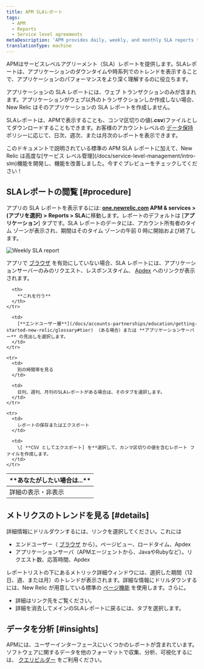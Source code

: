 ```yaml
---
title: APM SLAレポート
tags:
  - APM
  - Reports
  - Service level agreements
metaDescription: 'APM provides daily, weekly, and monthly SLA reports to view or download from the user interface.'
translationType: machine
---
```



APMはサービスレベルアグリーメント（SLA）レポートを提供します。SLAレポートは、アプリケーションのダウンタイムや時系列でのトレンドを表示することで、アプリケーションのパフォーマンスをより深く理解するのに役立ちます。

アプリケーションの SLA レポートには、ウェブ トランザクションのみが含まれます。アプリケーションがウェブ以外のトランザクションしか作成しない場合、New Relic はそのアプリケーションの SLA レポートを作成しません。

SLAレポートは、APMで表示することも、コンマ区切りの値(**.csv**)ファイルとしてダウンロードすることもできます。お客様のアカウントレベルの [データ保持](/docs/subscriptions/data-retention) ポリシーに応じて、日次、週次、または月次のレポートを表示できます。

<Callout variant="important">
  このドキュメントで説明されている標準の APM SLA レポートに加えて、New Relic は高度な[サービス レベル管理](/docs/service-level-management/intro-slm)機能を開発し、機能を改善しました。今すぐプレビューをチェックしてください！
</Callout>

## SLAレポートの閲覧 [#procedure]

アプリの SLA レポートを表示するには: **[one.newrelic.com](https://one.newrelic.com/all-capabilities) APM & services > (アプリを選択) > Reports > SLA**に移動します。レポートのデフォルトは \[**アプリケーション**] タブです。SLA レポートのデータには、アカウント所有者のタイム ゾーンが表示され、期間はそのタイム ゾーンの午前 0 時に開始および終了します。

<img
  title="Weekly SLA report"
  alt="Weekly SLA report"
  src={apmWeeklySlaReport}
/>

アプリで [ブラウザ](/docs/new-relic-browser/page-load-timing-process) を有効にしていない場合、SLA レポートには、アプリケーションサーバーのみのリクエスト、レスポンスタイム、 [Apdex](/docs/site/apdex-measuring-user-satisfaction) へのリンクが表示されます。

<table>
  <thead>
    <tr>
      <th width={200}>
        **あなたがしたい場合は...**
      </th>

      <th>
        **これを行う**
      </th>
    </tr>
  </thead>

  <tbody>
    <tr>
      <td>
        詳細の表示・非表示
      </td>

      <td>
        [**エンドユーザー層**](/docs/accounts-partnerships/education/getting-started-new-relic/glossary#tier) （ある場合）または **アプリケーションサーバー** の見出しを選択します。
      </td>
    </tr>

    <tr>
      <td>
        別の時間帯を見る
      </td>

      <td>
        日刊、週刊、月刊のSLAレポートがある場合は、そのタブを選択します。
      </td>
    </tr>

    <tr>
      <td>
        レポートの保存またはエクスポート
      </td>

      <td>
        \[ **CSV としてエクスポート] を**選択して、カンマ区切りの値を含むレポート ファイルを作成します。
      </td>
    </tr>
  </tbody>
</table>

## メトリクスのトレンドを見る [#details]

詳細情報にドリルダウンするには、リンクを選択してください。これには

* エンドユーザー（ [ブラウザ](/docs/browser/new-relic-browser/welcome-new-relic-browser/new-relic-browser) から）。ページビュー、ロードタイム、Apdex
* アプリケーションサーバ（APMエージェントから、JavaやRubyなど）。リクエスト数、応答時間、Apdex

レポートリストの下にあるメトリック詳細ウィンドウには、選択した期間（12 日、週、または月）のトレンドが表示されます。詳細な情報にドリルダウンするには、New Relic が用意している標準の [ページ機能](/docs/site/standard-dashboard-features) を使用します。さらに。

* 詳細はリンク先をご覧ください。
* 詳細を消去してメインのSLAレポートに戻るには、タブを選択します。

## データを分析 [#insights]

APMには、ユーザーインターフェースにいくつかのレポートが含まれています。ソフトウェアに関するデータを他のフォーマットで収集、分析、可視化するには、 [クエリビルダー](/docs/query-your-data/explore-query-data/query-builder/introduction-query-builder) をご利用ください。